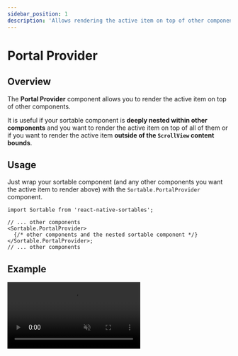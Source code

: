 ```yaml
---
sidebar_position: 1
description: 'Allows rendering the active item on top of other components'
---
```


# Portal Provider

## Overview

The **Portal Provider** component allows you to render the active item on top of other components.

It is useful if your sortable component is **deeply nested within other components** and you want to render the active item on top of all of them or if you want to render the active item **outside of the `ScrollView` content bounds**.

## Usage

Just wrap your sortable component (and any other components you want the active item to render above) with the `Sortable.PortalProvider` component.

```tsx
import Sortable from 'react-native-sortables';

// ... other components
<Sortable.PortalProvider>
  {/* other components and the nested sortable component */}
</Sortable.PortalProvider>;
// ... other components
```

## Example


<video autoPlay loop muted width='300px' src={video} />

## Props

### enabled

Determines whether the portal functionality is enabled.

| type      | default | required |
| --------- | ------- | -------- |
| `boolean` | `true`  | NO       |

When enabled, the active item will be rendered in a portal outlet, which is rendered on top of other components rendered within the `PortalProvider` component.

### children

The components above which the active item should be rendered.

| type        | default | required |
| ----------- | ------- | -------- |
| `ReactNode` | NO      | YES      |

## How It Works?

The Portal Provider creates a separate portal outlet component higher in the view hierarchy. When an item becomes active, it is teleported to this outlet, allowing it to be rendered on top of other components. The provider synchronizes the position of the teleported item with the original item and manages the visibility of the original item while it is being dragged.

This approach ensures a smooth transition between the item rendered within the sortable component and the one rendered in the portal.

## Remarks

### Active Item Copy

The portal renders the active item on a different layer, within a different parent component than the item is normally rendered in. As a result, the copy of the active item is mounted (not re-rendered) while the old component within the sortable container is still rendered but invisible.

This means there are 2 instances of the active item component rendered at the same time until it is dropped.

### Component State

Since the teleported component is a separate instance from the original one, any local state (like `useState` or fetched data) will not be shared between the two instances.

For components that need to maintain state during dragging, consider using:

- Context providers to share state
- External store or state management library
- Lifting state up to a parent component (but it may lead to performance issues if not implemented correctly)

### Layout Animations

Since the view is mounted and unmounted within the portal outlet, all entering and exiting animations used in this view triggered on render will be triggered here as well.

### Paper (Old Architecture) Only

When using the Portal Provider with in the React Native Old Architecture, you may encounter a shadow-related warning saying that the shadow calculation is inefficient. To resolve this, either set `activeItemShadowOpacity={0}` to remove the shadow or ignore the warning as the shadow only affects a single (active) view.

:::warning

The Portal Provider uses complex synchronization logic to synchronize Reanimated style updates with React renders. While this approach works well in most cases, it may have some limitations.

If you encounter unexpected behavior or any kind of issues, please report them on [GitHub](https://github.com/matipl01/react-native-sortables/issues) with a detailed description of the problem.

:::

:::info

For the complete usage example of the Portal Provider, check out the [Active Item Portal](/grid/examples/active-item-portal) example.

:::
